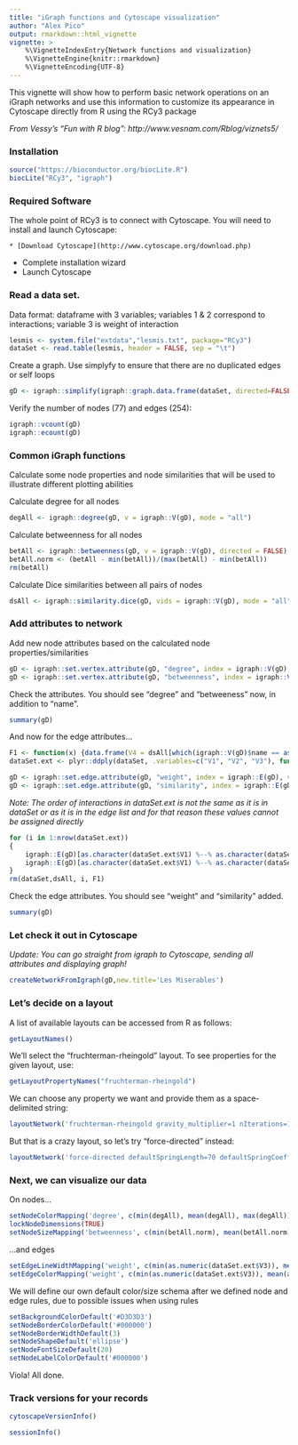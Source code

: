```yaml
---
title: "iGraph functions and Cytoscape visualization"
author: "Alex Pico"
output: rmarkdown::html_vignette
vignette: >
    %\VignetteIndexEntry{Network functions and visualization}
    %\VignetteEngine{knitr::rmarkdown}
    %\VignetteEncoding{UTF-8}
---
```

    
This vignette will show how to perform basic network operations on an iGraph
networks and use this information to customize its appearance in Cytoscape 
directly from R using the RCy3 package

*From Vessy's "Fun with R blog": http://www.vesnam.com/Rblog/viznets5/*

### Installation
```r
source("https://bioconductor.org/biocLite.R")
biocLite("RCy3", "igraph")
```

### Required Software
The whole point of RCy3 is to connect with Cytoscape. You will need to install and launch Cytoscape: 
    
    * [Download Cytoscape](http://www.cytoscape.org/download.php) 
* Complete installation wizard
* Launch Cytoscape 

### Read a data set. 
Data format: dataframe with 3 variables; variables 1 & 2 correspond to interactions; variable 3 is weight of interaction
```r
lesmis <- system.file("extdata","lesmis.txt", package="RCy3")
dataSet <- read.table(lesmis, header = FALSE, sep = "\t")
```

Create a graph. Use simplyfy to ensure that there are no duplicated edges or self loops
```r
gD <- igraph::simplify(igraph::graph.data.frame(dataSet, directed=FALSE))
```

Verify the number of nodes (77) and edges (254):
```r
igraph::vcount(gD)
igraph::ecount(gD)
```

### Common iGraph functions
Calculate some node properties and node similarities that will be used to illustrate 
different plotting abilities

Calculate degree for all nodes
```r
degAll <- igraph::degree(gD, v = igraph::V(gD), mode = "all")
```

Calculate betweenness for all nodes
```r
betAll <- igraph::betweenness(gD, v = igraph::V(gD), directed = FALSE) / (((igraph::vcount(gD) - 1) * (igraph::vcount(gD)-2)) / 2)
betAll.norm <- (betAll - min(betAll))/(max(betAll) - min(betAll))
rm(betAll)
```

Calculate Dice similarities between all pairs of nodes
```r
dsAll <- igraph::similarity.dice(gD, vids = igraph::V(gD), mode = "all")
```

### Add attributes to network
Add new node attributes based on the calculated node properties/similarities
```r
gD <- igraph::set.vertex.attribute(gD, "degree", index = igraph::V(gD), value = degAll)
gD <- igraph::set.vertex.attribute(gD, "betweenness", index = igraph::V(gD), value = betAll.norm)
```

Check the attributes. You should see "degree" and "betweeness" now, in addition
to "name".
```r
summary(gD)
```

And now for the edge attributes...
```r
F1 <- function(x) {data.frame(V4 = dsAll[which(igraph::V(gD)$name == as.character(x$V1)), which(igraph::V(gD)$name == as.character(x$V2))])}
dataSet.ext <- plyr::ddply(dataSet, .variables=c("V1", "V2", "V3"), function(x) data.frame(F1(x)))

gD <- igraph::set.edge.attribute(gD, "weight", index = igraph::E(gD), value = 0)
gD <- igraph::set.edge.attribute(gD, "similarity", index = igraph::E(gD), value = 0)
```

*Note: The order of interactions in dataSet.ext is not the same as it is in dataSet or 
as it is in the edge list and for that reason these values cannot be assigned directly*

```r
for (i in 1:nrow(dataSet.ext))
{
    igraph::E(gD)[as.character(dataSet.ext$V1) %--% as.character(dataSet.ext$V2)]$weight <- as.numeric(dataSet.ext$V3)
    igraph::E(gD)[as.character(dataSet.ext$V1) %--% as.character(dataSet.ext$V2)]$similarity <- as.numeric(dataSet.ext$V4)
}
rm(dataSet,dsAll, i, F1)
```

Check the edge attributes. You should see "weight" and "similarity" added.
```r
summary(gD)
```

### Let check it out in Cytoscape

*Update: You can go straight from igraph to Cytoscape, sending all attributes and displaying graph!*
```r
createNetworkFromIgraph(gD,new.title='Les Miserables')
```

### Let's decide on a layout
A list  of available layouts can be accessed from R as follows:
```r
getLayoutNames()
```

We'll select the "fruchterman-rheingold" layout. To see properties for the given layout, use:
```r
getLayoutPropertyNames("fruchterman-rheingold") 
```

We can choose any property we want and provide them as a space-delimited string:
```r
layoutNetwork('fruchterman-rheingold gravity_multiplier=1 nIterations=10')
```

But that is a crazy layout, so let's try "force-directed" instead:
```r
layoutNetwork('force-directed defaultSpringLength=70 defaultSpringCoefficient=0.000003')
```

### Next, we can visualize our data

On nodes...
```r
setNodeColorMapping('degree', c(min(degAll), mean(degAll), max(degAll)), c('#F5EDDD', '#F59777', '#F55333'))
lockNodeDimensions(TRUE)
setNodeSizeMapping('betweenness', c(min(betAll.norm), mean(betAll.norm), max(betAll.norm)), c(30, 60, 100))
```

...and edges
```r
setEdgeLineWidthMapping('weight', c(min(as.numeric(dataSet.ext$V3)), mean(as.numeric(dataSet.ext$V3)), max(as.numeric(dataSet.ext$V3))), c(1,3,5))
setEdgeColorMapping('weight', c(min(as.numeric(dataSet.ext$V3)), mean(as.numeric(dataSet.ext$V3)), max(as.numeric(dataSet.ext$V3))), c('#BBEE00', '#77AA00', '#558800'))
```

We will define our own default color/size schema after we defined node and edge rules, due to possible issues when using rules
```r
setBackgroundColorDefault('#D3D3D3')
setNodeBorderColorDefault('#000000')
setNodeBorderWidthDefault(3)
setNodeShapeDefault('ellipse')
setNodeFontSizeDefault(20)
setNodeLabelColorDefault('#000000')
```

Viola! All done.

### Track versions for your records
```r
cytoscapeVersionInfo()
```

```r
sessionInfo()
```
